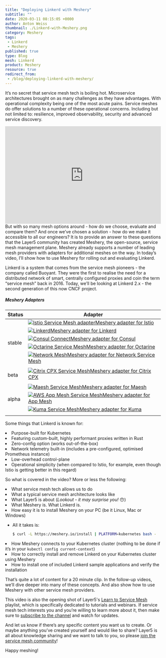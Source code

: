 ```yaml
---
title: "Deploying Linkerd with Meshery"
subtitle: ""
date: 2020-03-11 08:15:05 +0000
author: Anton Weiss
thumbnail: ./Linkerd-with-Meshery.png
category: Meshery
tags:
 - Linkerd
 - Meshery
published: true
type: Blog
mesh: Linkerd
product: Meshery
resource: true
redirect_from:
 - /blog/deploying-linkerd-with-meshery/
---
```



<BlogWrapper>

<span class="starting-letter">I</span>t’s no secret that service mesh tech is boiling hot. Microservice architectures brought on as many challenges as they have advantages. With operational complexity being one of the most acute pains. Service meshes do offer solutions to a number of these operational concerns. Including but not limited to: resilience, improved observability, security and advanced service discovery.
<div>
  <div>

<iframe width="100%" src="https://www.youtube.com/embed/MXQV-i-Hkf8" loading="lazy" frameborder="0"
    allow="accelerometer; autoplay; encrypted-media; gyroscope; picture-in-picture"
    style="min-height: 315px; min-width: 280px;
    "></iframe>
</div>
But with so many mesh options around - how do we choose, evaluate and compare them? And once we’ve chosen a solution - how do we make it accessible to all our engineers? It is to provide an answer to these questions that the Layer5 community has created <Link to="/service-mesh-management/meshery">Meshery</Link>, the open-source, service mesh management plane. Meshery already supports a number of leading mesh providers with adapters for additional meshes on the way. In today’s video, I’ll show how to use Meshery for rolling out and evaluating Linkerd.

 Linkerd is a system that comes from the service mesh pioneers - the company called Buoyant. They were the first to realise the need for a distributed network of smart, centrally configured proxies and coin the term “service mesh” back in 2016. Today, we’ll be looking at Linkerd 2.x - the second generation of this now CNCF project.
</div>
<div>
<h5>Meshery Adapters</h5>
    <table class="table-adapters">
        <thead class="hidden">
            <th>Status</th>
            <th>Adapter</th>
        </thead>
        <tbody>
        <tr>
            <td rowspan="7" class="stable-adapters">stable</td>
        </tr>
        <tr>
            <td><a href="https://github.com/layer5io/meshery-istio">
                <img src={istio} alt='Istio Service Mesh adapter' className="adapter-logo" />Meshery adapter for Istio</a>
            </td>
        </tr>
        <tr>
            <td><a href="https://github.com/layer5io/meshery-linkerd">
                <img src={linkerd} alt='Linkerd' className="adapter-logo" />Meshery adapter for Linkerd</a>
            </td>
        </tr>
        <tr>
            <td><a href="https://github.com/layer5io/meshery-consul">
                <img src={consul} alt='Consul Connect' className="adapter-logo" />Meshery adapter for Consul</a>
            </td>
        </tr>
        <tr>
            <td><a href="https://github.com/layer5io/meshery-octarine">
                <img src={octarine} alt='Octarine Service Mesh' className="adapter-logo" />Meshery adapter for Octarine</a>
            </td>
        </tr>
        <tr>
            <td><a href="https://github.com/layer5io/meshery-nsm">
                <img src={nsm} alt='Network Mesh' className="adapter-logo" />Meshery adapter for Network Service Mesh</a>
            </td>
        </tr>
        <tr><td className="stable-adapters"/></tr>
        <tr>
            <td rowspan="2" className="beta-adapters">beta</td>
            <td><a href="https://github.com/layer5io/meshery-cpx">
                <img src='https://encrypted-tbn0.gstatic.com/images?q=tbn:ANd9GcQksHj15DkID308qQw3cmkQrRULPxyzbVquSZVev-9dj1L6sPs-rQ&s' alt='Citrix CPX Service Mesh' className="adapter-logo" />Meshery adapter for Citrix CPX</a>
            </td>
        </tr>
        <tr><td className="beta-adapters"/></tr>
        <tr>
            <td rowspan="6" class="alpha-adapters">alpha</td>
        </tr>
        <tr>
            <td><a href="https://github.com/layer5io/meshery-maesh">
                <img src={maesh} alt='Maesh Service Mesh' className="adapter-logo" />Meshery adapter for Maesh</a>
            </td>
        </tr>
        <tr>
            <td><a href="https://github.com/layer5io/meshery-app-mesh">
                <img src={awsappmesh} alt='AWS App Mesh Service Mesh' className="adapter-logo" />Meshery adapter for App Mesh </a>
            </td>
        </tr>
        <tr>
            <td><a href="https://github.com/layer5io/meshery-kuma">
                <img src={kuma} alt='Kuma Service Mesh' className="adapter-logo" />Meshery adapter for Kuma</a>
            </td>
        </tr><tr>
        </tr>
        <tr><td className="alpha-adapters"/></tr>
        </tbody>
    </table>
</div>

Some things that Linkerd is known for:

<li>Purpose-built for Kubernetes</li>
<li>Featuring custom-built, highly performant proxies written in Rust</li>
<li>Zero-config option (works out-of-the-box)</li>
<li>Network telemetry built-in (includes a pre-configured, optimised Prometheus instance)</li>
<li>Low-overhead control-plane</li>
<li>Operational simplicity (when compared to Istio, for example, even though Istio is getting better in this regard)</li>

So what is covered in the video? More or less the following:

<li>What service mesh tech allows us to do</li>
<li>What a typical service mesh architecture looks like</li>
<li>What Layer5 is about (<i>Lookout - it may surprise you!</i> 😯)</li>
<li>What Meshery is. What Linkerd is.</li>
<li>How easy it is to install Meshery on your PC (be it Linux, Mac or Windows)</li>
<ul><li>All it takes is:

```sh
$ curl -L https://meshery.io/install | PLATFORM=kubernetes bash -
```

</li></ul>
<li>How Meshery connects to your Kubernetes cluster (nothing to be done if it’s in your <code>kubectl config current-context</code>)</li>
<li>How to correctly install and remove Linkerd on your Kubernetes cluster using Meshery</li>
<li>How to install one of included Linkerd sample applications and verify the installation</li>

That’s quite a lot of content for a 20 minute clip. In the follow-up videos, we’ll dive deeper into many of these concepts. And also show how to use Meshery with other service mesh providers.

This video is also the opening shot of Layer5's [Learn to Service Mesh](https://www.youtube.com/playlist?list=PL3A-A6hPO2IN_HSU0pSfijBboiHggs5mC) playlist, which is specifically dedicated to tutorials and webinars. If service mesh tech interests you and you’re willing to learn more about it, then make sure to [subscribe to the channel](https://www.youtube.com/channel/UCFL1af7_wdnhHXL1InzaMvA?sub_confirmation=1) and watch for updates.

And let us know if there’s any specific content you want us to create. Or maybe anything you’ve created yourself and would like to share? Layer5 is all about knowledge sharing and we want to talk to you, so please [join the service mesh community](http://slack.layer5.io)!

Happy meshing!
<br />


</BlogWrapper>

